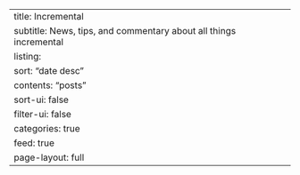 ---
title: Incremental
subtitle: News, tips, and commentary about all things incremental
listing:
  sort: "date desc"
  contents: "posts"
  sort-ui: false
  filter-ui: false
  categories: true
  feed: true
page-layout: full
---